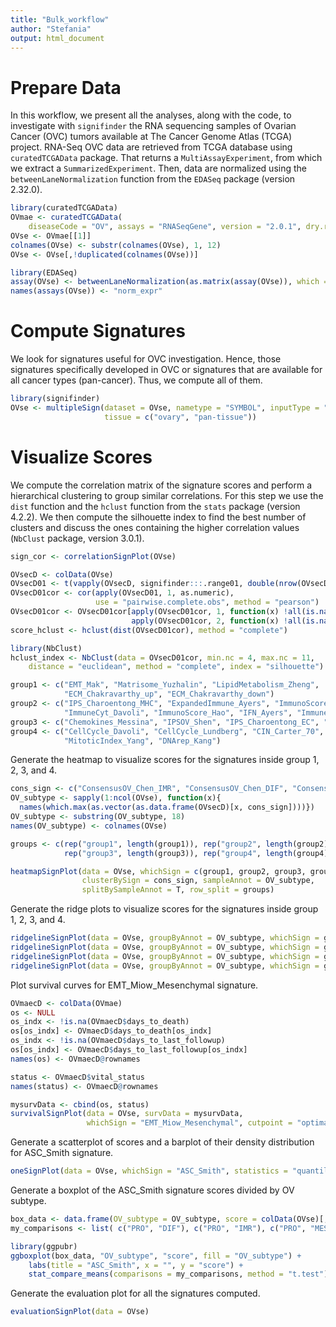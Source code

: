 ```yaml
---
title: "Bulk_workflow"
author: "Stefania"
output: html_document
---
```


# Prepare Data
In this workflow, we present all the analyses, along with the code, to investigate with `signifinder` the RNA sequencing samples of Ovarian Cancer (OVC) tumors available at The Cancer Genome Atlas (TCGA) project. RNA-Seq OVC data are retrieved from TCGA database using `curatedTCGAData` package. That returns a `MultiAssayExperiment`, from which we extract a `SummarizedExperiment`. Then, data are normalized using the `betweenLaneNormalization` function from the `EDASeq` package (version 2.32.0).

```r
library(curatedTCGAData)
OVmae <- curatedTCGAData(
    diseaseCode = "OV", assays = "RNASeqGene", version = "2.0.1", dry.run = FALSE)
OVse <- OVmae[[1]]
colnames(OVse) <- substr(colnames(OVse), 1, 12)
OVse <- OVse[,!duplicated(colnames(OVse))]

library(EDASeq)
assay(OVse) <- betweenLaneNormalization(as.matrix(assay(OVse)), which = "median")
names(assays(OVse)) <- "norm_expr"
```

# Compute Signatures
We look for signatures useful for OVC investigation. Hence, those signatures specifically developed in OVC or signatures that are available for all cancer types (pan-cancer). Thus, we compute all of them.

```r
library(signifinder)
OVse <- multipleSign(dataset = OVse, nametype = "SYMBOL", inputType = "rnaseq",
                     tissue = c("ovary", "pan-tissue"))
```

# Visualize Scores
We compute the correlation matrix of the signature scores and perform a hierarchical clustering to group similar correlations. For this step we use the `dist` function and the `hclust` function from the `stats` package (version 4.2.2). We then compute the silhouette index to find the best number of clusters and discuss the ones containing the higher correlation values (`NbClust` package, version 3.0.1).

```r
sign_cor <- correlationSignPlot(OVse)

OVsecD <- colData(OVse)
OVsecD01 <- t(vapply(OVsecD, signifinder:::.range01, double(nrow(OVsecD))))
OVsecD01cor <- cor(apply(OVsecD01, 1, as.numeric), 
                   use = "pairwise.complete.obs", method = "pearson")
OVsecD01cor <- OVsecD01cor[apply(OVsecD01cor, 1, function(x) !all(is.na(x))), 
                           apply(OVsecD01cor, 2, function(x) !all(is.na(x)))]
score_hclust <- hclust(dist(OVsecD01cor), method = "complete")

library(NbClust)
hclust_index <- NbClust(data = OVsecD01cor, min.nc = 4, max.nc = 11,
    distance = "euclidean", method = "complete", index = "silhouette")

group1 <- c("EMT_Mak", "Matrisome_Yuzhalin", "LipidMetabolism_Zheng", 
            "ECM_Chakravarthy_up", "ECM_Chakravarthy_down")
group2 <- c("IPS_Charoentong_MHC", "ExpandedImmune_Ayers", "ImmunoScore_Roh", "Tinflam_Ayers", 
            "ImmuneCyt_Davoli", "ImmunoScore_Hao", "IFN_Ayers", "ImmuneCyt_Rooney")
group3 <- c("Chemokines_Messina", "IPSOV_Shen", "IPS_Charoentong_EC", "IPS_Charoentong_CP")
group4 <- c("CellCycle_Davoli", "CellCycle_Lundberg", "CIN_Carter_70", "CIN_Carter_25", 
            "MitoticIndex_Yang", "DNArep_Kang")
```

Generate the heatmap to visualize scores for the signatures inside group 1, 2, 3, and 4.

```r
cons_sign <- c("ConsensusOV_Chen_IMR", "ConsensusOV_Chen_DIF", "ConsensusOV_Chen_PRO", "ConsensusOV_Chen_MES")
OV_subtype <- sapply(1:ncol(OVse), function(x){
  names(which.max(as.vector(as.data.frame(OVsecD)[x, cons_sign])))})
OV_subtype <- substring(OV_subtype, 18)
names(OV_subtype) <- colnames(OVse)

groups <- c(rep("group1", length(group1)), rep("group2", length(group2)),
            rep("group3", length(group3)), rep("group4", length(group4)))

heatmapSignPlot(data = OVse, whichSign = c(group1, group2, group3, group4), 
                clusterBySign = cons_sign, sampleAnnot = OV_subtype, 
                splitBySampleAnnot = T, row_split = groups)
```

Generate the ridge plots to visualize scores for the signatures inside group 1, 2, 3, and 4.

```r
ridgelineSignPlot(data = OVse, groupByAnnot = OV_subtype, whichSign = group1)
ridgelineSignPlot(data = OVse, groupByAnnot = OV_subtype, whichSign = group2)
ridgelineSignPlot(data = OVse, groupByAnnot = OV_subtype, whichSign = group3)
ridgelineSignPlot(data = OVse, groupByAnnot = OV_subtype, whichSign = group4)
```

Plot survival curves for EMT_Miow_Mesenchymal signature.

```r
OVmaecD <- colData(OVmae)
os <- NULL
os_indx <- !is.na(OVmaecD$days_to_death)
os[os_indx] <- OVmaecD$days_to_death[os_indx]
os_indx <- !is.na(OVmaecD$days_to_last_followup)
os[os_indx] <- OVmaecD$days_to_last_followup[os_indx]
names(os) <- OVmaecD@rownames

status <- OVmaecD$vital_status
names(status) <- OVmaecD@rownames

mysurvData <- cbind(os, status)
survivalSignPlot(data = OVse, survData = mysurvData, 
                 whichSign = "EMT_Miow_Mesenchymal", cutpoint = "optimal")
```

Generate a scatterplot of scores and a barplot of their density distribution for ASC_Smith signature.

```r
oneSignPlot(data = OVse, whichSign = "ASC_Smith", statistics = "quantiles")
```

Generate a boxplot of the ASC_Smith signature scores divided by OV subtype.

```r
box_data <- data.frame(OV_subtype = OV_subtype, score = colData(OVse)[,"ASC_Smith"])
my_comparisons <- list( c("PRO", "DIF"), c("PRO", "IMR"), c("PRO", "MES") )

library(ggpubr)
ggboxplot(box_data, "OV_subtype", "score", fill = "OV_subtype") +
    labs(title = "ASC_Smith", x = "", y = "score") + 
    stat_compare_means(comparisons = my_comparisons, method = "t.test")
```

Generate the evaluation plot for all the signatures computed.

```r
evaluationSignPlot(data = OVse)
```